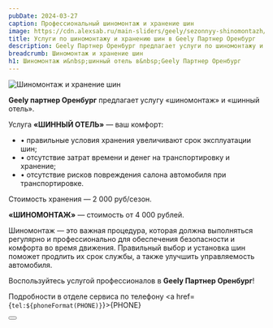 ```yaml
---
pubDate: 2024-03-27
caption: Профессиональный шиномонтаж и хранение шин
image: https://cdn.alexsab.ru/main-sliders/geely/sezonnyy-shinomontazh/thumb.webp
title: Услуги по шиномонтажу и хранению шин в Geely Партнер Оренбург
description: Geely Партнер Оренбург предлагает услуги по шиномонтажу и хранению шин. Хранение шин в правильных условиях увеличивает их срок эксплуатации, а профессиональный шиномонтаж обеспечивает безопасность и комфорт во время движения. Подробности можно узнать по телефону +7(3532) 40-53-53.
breadcrumb: Шиномонтаж и хранение шин
h1: Шиномонтаж и&nbsp;шинный отель в&nbsp;Geely Партнер Оренбург
---
```


<picture>
	<source media="(min-width: 1200px)" srcset="https://cdn.alexsab.ru/main-sliders/geely/sezonnyy-shinomontazh/1920x1080.webp" />
	<source media="(min-width: 942px)" srcset="https://cdn.alexsab.ru/main-sliders/geely/sezonnyy-shinomontazh/1280x625.webp" />
	<source media="(min-width: 576px)" srcset="https://cdn.alexsab.ru/main-sliders/geely/sezonnyy-shinomontazh/768x575.webp" />
	<source media="(min-width: 320px)" srcset="https://cdn.alexsab.ru/main-sliders/geely/sezonnyy-shinomontazh/640x640.webp" />
	<img src="https://cdn.alexsab.ru/main-sliders/geely/sezonnyy-shinomontazh/1280x625.webp" class="mb-10" alt="Шиномонтаж и хранение шин" />
</picture>

**Geely партнер Оренбург** предлагает услугу &laquo;шиномонтаж&raquo; и&nbsp;&laquo;шинный отель&raquo;.

Услуга **&laquo;ШИННЫЙ ОТЕЛЬ&raquo;**&nbsp;&mdash; ваш комфорт:

+ • правильные условия хранения увеличивают срок эксплуатации шин;
+ • отсутствие затрат времени и денег на транспортировку и хранение;
+ • отсутствие рисков повреждения салона автомобиля при транспортировке.

Стоимость хранения&nbsp;&mdash; 2&nbsp;000&nbsp;руб/сезон.

**&laquo;ШИНОМОНТАЖ&raquo;**&nbsp;&mdash; стоимость от&nbsp;4&nbsp;000&nbsp;рублей.

Шиномонтаж&nbsp;&mdash; это важная процедура, которая должна выполняться регулярно и профессионально для обеспечения безопасности и комфорта во время движения. Правильный выбор и установка шин поможет продлить их срок службы, а также улучшить управляемость автомобиля.

Воспользуйтесь услугой профессионалов в **Geely Партнер Оренбург**!

Подробности в отделе сервиса по телефону <a href={`tel:${phoneFormat(PHONE)}`}>{PHONE}</a>

<div class="flex justify-center mt-10 mb-5">
	<Button 
		classes="popup-link block !px-4 xl:!px-8 !py-2 xl:!py-3 !text-white !no-underline" 
		url="#common-modal" 
		title="Подробнее"
		dataTitle="Профессиональный шиномонтаж и&nbsp;хранение шин в&nbsp;Geely Партнер Оренбург"
		dataFormName="Подробнее. Шиномонтаж и хранение шин"
	/>
</div>
